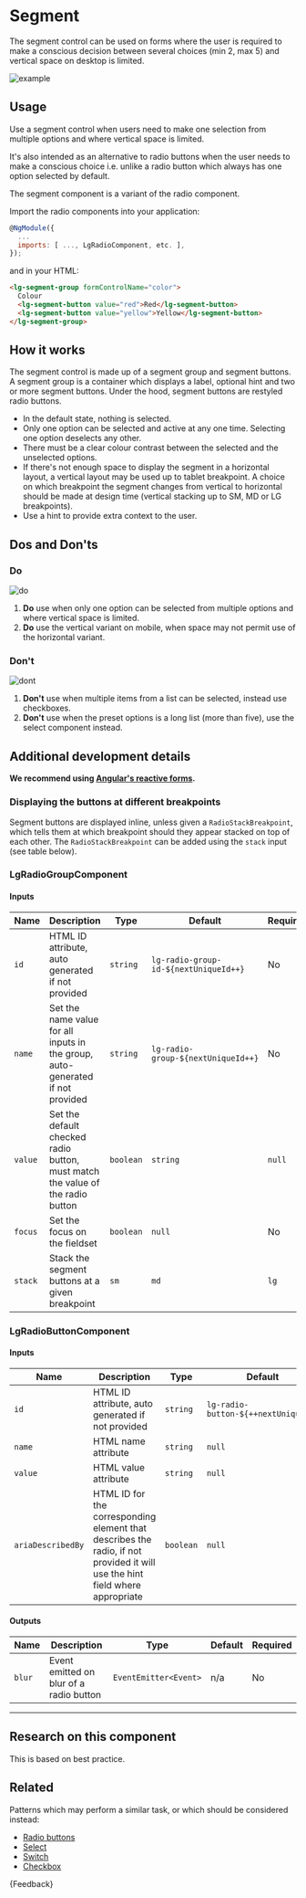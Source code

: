 
<Meta title="Components/Forms/Segment/Guide" />

# Segment

<p class="standfirst">The segment control can be used on forms where the user is required to make a conscious decision between several choices (min 2, max 5) and vertical space on desktop is limited.</p>

![example](docs/segment/example.png)

## Usage

Use a segment control when users need to make one selection from multiple options and where vertical space is limited.

It's also intended as an alternative to radio buttons when the user needs to make a conscious choice i.e. unlike a radio button which always has one option selected by default.

The segment component is a variant of the radio component.

Import the radio components into your application:

```js
@NgModule({
  ...
  imports: [ ..., LgRadioComponent, etc. ],
});
```

and in your HTML:

```html
<lg-segment-group formControlName="color">
  Colour
  <lg-segment-button value="red">Red</lg-segment-button>
  <lg-segment-button value="yellow">Yellow</lg-segment-button>
</lg-segment-group>
```

## How it works

The segment control is made up of a segment group and segment buttons. A segment group is a container which displays a label, optional hint and two or more segment buttons. Under the hood, segment buttons are restyled radio buttons.

* In the default state, nothing is selected.
* Only one option can be selected and active at any one time. Selecting one option deselects any other.
* There must be a clear colour contrast between the selected and the unselected options.
* If there's not enough space to display the segment in a horizontal layout, a vertical layout may be used up to tablet breakpoint. A choice on which breakpoint the segment changes from vertical to horizontal should be made at design time (vertical stacking up to SM, MD or LG breakpoints).
* Use a hint to provide extra context to the user.

## Dos and Don'ts

### Do

![do](docs/segment/do.png)

1. **Do** use when only one option can be selected from multiple options and where vertical space is limited.
2. **Do** use the vertical variant on mobile, when space may not permit use of the horizontal variant.

### Don't

![dont](docs/segment/dont.png)

1. **Don't** use when multiple items from a list can be selected, instead use checkboxes.
2. **Don't** use when the preset options is a long list (more than five), use the select component instead.

## Additional development details

**We recommend using <a href="https://angular.io/guide/reactive-forms" target="_blank">Angular's reactive forms</a>.**

### Displaying the buttons at different breakpoints

Segment buttons are displayed inline, unless given a `RadioStackBreakpoint`, which tells them at which breakpoint should they appear stacked on top of each other. The `RadioStackBreakpoint` can be added using the `stack` input (see table below).

### LgRadioGroupComponent

#### Inputs

| Name    | Description                                                                    | Type                  | Default                               | Required |
|---------|--------------------------------------------------------------------------------|-----------------------|---------------------------------------|----------|
| `id`    | HTML ID attribute, auto generated if not provided                              | `string`              | `lg-radio-group-id-${nextUniqueId++}` | No       |
| `name`  | Set the name value for all inputs in the group, auto-generated if not provided | `string`              | `lg-radio-group-${nextUniqueId++}`    | No       |
| `value` | Set the default checked radio button, must match the value of the radio button | `boolean` | `string` | `null`                                | No       |
| `focus` | Set the focus on the fieldset                                                  | `boolean`             | `null`                                | No       |
| `stack` | Stack the segment buttons at a given breakpoint                                | `sm` | `md` | `lg`  | `false`                               | No       |

### LgRadioButtonComponent

#### Inputs

| Name              | Description                                                                                                                   | Type      | Default                             | Required |
|-------------------|-------------------------------------------------------------------------------------------------------------------------------|-----------|-------------------------------------|----------|
| `id`              | HTML ID attribute, auto generated if not provided                                                                             | `string`  | `lg-radio-button-${++nextUniqueId}` | No       |
| `name`            | HTML name attribute                                                                                                           | `string`  | `null`                              | Yes      |
| `value`           | HTML value attribute                                                                                                          | `string`  | `null`                              | Yes      |
| `ariaDescribedBy` | HTML ID for the corresponding element that describes the radio, if not provided it will use the hint field where appropriate  | `boolean` | `null`                              | No       |

#### Outputs

| Name   | Description                             | Type                  | Default | Required |
|--------|-----------------------------------------|-----------------------|---------|----------|
| `blur` | Event emitted on blur of a radio button | `EventEmitter<Event>` | n/a     | No       |

***

## Research on this component

This is based on best practice.

## Related

Patterns which may perform a similar task, or which should be considered instead:

* [Radio buttons](./?path=/docs/components-forms-radio-guide--docs)
* [Select](./?path=/docs/components-forms-select-guide--docs)
* [Switch](./?path=/docs/components-forms-switch-guide--docs)
* [Checkbox](./?path=/docs/components-forms-checkbox-guide--docs)

<Markdown>
  {Feedback}
</Markdown>

